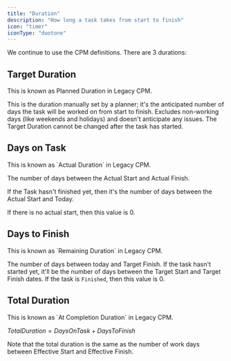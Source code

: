 ```yaml
---
title: "Duration"
description: "How long a task takes from start to finish"
icon: "timer"
iconType: "duotone"
---
```


We continue to use the CPM definitions. There are 3 durations:

## Target Duration

<Info>
  This is known as Planned Duration in Legacy CPM.
</Info>

This is the duration manually set by a planner; it's the anticipated number of days the task will be worked on <Tooltip tip="Target Start to Target Finish">from start to finish</Tooltip>. Excludes non-working days (like weekends and holidays) and doesn't anticipate any issues. The Target Duration cannot be changed after the task has started.

## Days on Task

<Info>
  This is known as `Actual Duration` in Legacy CPM.
</Info>

The number of days between the Actual Start and Actual Finish. 

If the Task hasn't finished yet, then it's the number of days between the Actual Start and Today. 

If there is no actual start, then this value is 0.

## Days to Finish

<Info>
  This is known as `Remaining Duration` in Legacy CPM.
</Info>

The number of days between today and Target Finish. If the task hasn't started yet, it'll be the number of days between the <Tooltip tip="Planned Start">Target Start</Tooltip> and <Tooltip tip="Planned Finish">Target Finish</Tooltip> dates. If the task is `Finished`, then this value is 0.

## Total Duration

<Info>
  This is known as `At Completion Duration` in Legacy CPM.
</Info>

$TotalDuration = Days On Task + Days To Finish$

Note that the total duration is the same as the number of work days between Effective Start and Effective Finish.